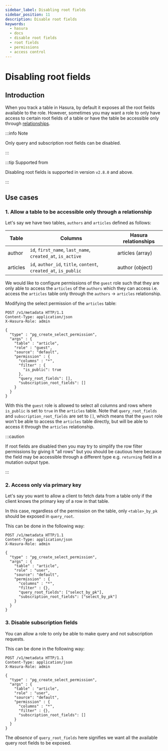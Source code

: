 ```yaml
---
sidebar_label: Disabling root fields
sidebar_position: 11
description: Disable root fields
keywords:
  - hasura
  - docs
  - disable root fields
  - root fields
  - permissions
  - access control
---
```


# Disabling root fields

## Introduction

When you track a table in Hasura, by default it exposes all the root fields available to the role. However, sometimes
you may want a role to only have access to certain root fields of a table or have the table be accessible only through
[relationships](/schema/postgres/table-relationships/index.mdx).

:::info Note

Only query and subscription root fields can be disabled.

:::

:::tip Supported from

Disabling root fields is supported in version `v2.8.0` and above.

:::

## Use cases

### 1. Allow a table to be accessible only through a relationship

Let's say we have two tables, `authors` and `articles` defined as follows:

| Table    | Columns                                                          | Hasura relationships |
| -------- | ---------------------------------------------------------------- | -------------------- |
| author   | `id`, `first_name`, `last_name`, `created_at`, `is_active`       | articles (array)     |
| articles | `id`, `author_id`, `title`, `content`, `created_at`, `is_public` | author (object)      |

We would like to configure permissions of the `guest` role such that they are only able to access the `articles` of the
`authors` which they can access i.e. access the `articles` table only through the `authors` -> `articles` relationship.

Modifying the select permission of the `articles` table:

```http
POST /v1/metadata HTTP/1.1
Content-Type: application/json
X-Hasura-Role: admin

{
  "type" : "pg_create_select_permission",
  "args" : {
    "table" : "article",
    "role" : "guest",
    "source": "default",
    "permission" : {
      "columns" : "*",
      "filter" : {
        "is_public": true
      },
      "query_root_fields": [],
      "subscription_root_fields": []
    }
  }
}
```

With this the `guest` role is allowed to select all columns and rows where `is_public` is set to `true` in the
`articles` table. Note that `query_root_fields` and `subscription_root_fields` are set to `[]`, which means that the
`guest` role won't be able to access the `articles` table directly, but will be able to access it through the `articles`
relationship.

:::caution

If root fields are disabled then you may try to simplify the row filter permissions by giving it "all rows" but you
should be cautious here because the field may be accessible through a different type e.g. `returning` field in a
mutation output type.

:::

### 2. Access only via primary key

Let's say you want to allow a client to fetch data from a table only if the client knows the primary key of a row in
that table.

In this case, regardless of the permission on the table, only `<table>_by_pk` should be exposed in `query_root`.

This can be done in the following way:

```http
POST /v1/metadata HTTP/1.1
Content-Type: application/json
X-Hasura-Role: admin

{
  "type" : "pg_create_select_permission",
  "args" : {
    "table" : "article",
    "role" : "user",
    "source": "default",
    "permission" : {
      "columns" : "*",
      "filter" : {},
      "query_root_fields": ["select_by_pk"],
      "subscription_root_fields": ["select_by_pk"]
    }
  }
}
```

### 3. Disable subscription fields

You can allow a role to only be able to make query and not subscription requests.

This can be done in the following way:

```http
POST /v1/metadata HTTP/1.1
Content-Type: application/json
X-Hasura-Role: admin

{
  "type" : "pg_create_select_permission",
  "args" : {
    "table" : "article",
    "role" : "user",
    "source": "default",
    "permission" : {
      "columns" : "*",
      "filter" : {},
      "subscription_root_fields": []
    }
  }
}
```

The _absence_ of `query_root_fields` here signifies we want all the available query root fields to be exposed.
